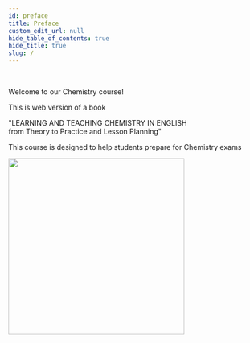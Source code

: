 ```yaml
---
id: preface
title: Preface
custom_edit_url: null
hide_table_of_contents: true
hide_title: true
slug: /
---
```



<br />

<div class="row">
  <div class="col">
    <p class="hero__subtitle">Welcome to our Chemistry course!</p>
    <p>
      This is web version of a book <br />
      <p>
        "LEARNING AND TEACHING CHEMISTRY IN ENGLISH <br /> from Theory to
        Practice and Lesson Planning"
      </p>
    </p>
    <p>This course is designed to help students prepare for Chemistry exams</p>
  </div>
  <div class="col">
    <img src={book_cover} width="350" class="intro-picture" />
  </div>
</div>
